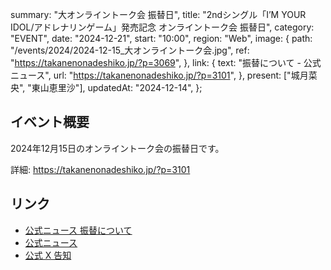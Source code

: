   summary: "大オンライントーク会 振替日",
  title: "2ndシングル「IʼM YOUR IDOL/アドレナリンゲーム」発売記念 オンライントーク会 振替日",
  category: "EVENT",
  date: "2024-12-21",
  start: "10:00",
  region: "Web",
  image: {
    path: "/events/2024/2024-12-15_大オンライントーク会.jpg",
    ref: "https://takanenonadeshiko.jp/?p=3069",
  },
  link: {
    text: "振替について - 公式ニュース",
    url: "https://takanenonadeshiko.jp/?p=3101",
  },
  present: ["城月菜央", "東山恵里沙"],
  updatedAt: "2024-12-14",
};

## イベント概要

2024年12月15日のオンライントーク会の振替日です。

詳細: https://takanenonadeshiko.jp/?p=3101

## リンク

- [公式ニュース 振替について](https://takanenonadeshiko.jp/?p=3101)
- [公式ニュース](https://takanenonadeshiko.jp/?p=3069)
- [公式 X 告知](https://x.com/takanenofficial/status/1866459850659795337)
